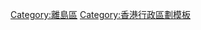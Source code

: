 {{HK DISTRICT|
DISTRICT NAME = [[離島區]]|
DISTRICT_LOGO = [[File:Islands_District_Logo.svg]] |
NORTHERN DISTRICT = [[屯門區]]、[[荃灣區]]|
WESTERN DISTRICT = [[File:Flag_of_the_People's_Republic_of_China.svg|40px]]<br>[[廣東省]][[珠海市]][[香洲區]]|
EASTERN DISTRICT = [[葵青區]]、</br>[[中西區 (香港)|中西區]]、</br>[[南區 (香港)|南區]]|
SOUTHERN DISTRICT = [[File:Flag_of_the_People's_Republic_of_China.svg|40px]][[廣東省]][[珠海市]][[香洲區]]|
PLACE = [[大嶼山]] - [[赤鱲角]] - [[坪洲]] - [[長洲 (香港)|長洲]] - [[南丫島]] - [[明日大嶼]]|
OTHER PLACE = [[大嶼山]]：[[梅窩]] - [[芝麻灣半島]] - [[貝澳]] - [[長沙 (香港)|長沙]] - [[塘福]] - [[水口 (香港)|水口]] - [[石壁 (香港)|石壁]] - [[羗山]] - [[昂坪]] - [[分流 (香港)|分流]] - [[大澳]] - [[二澳]] - [[深屈]] - [[沙螺灣]] - [[東涌灣]] - [[伯公坳]] - [[東涌 (香港)|東涌]] - [[大蠔]] - [[小蠔]] - [[竹篙灣]] - [[愉景灣]]/[[大白灣]] - [[銀礦灣]]<br>[[南丫島]]：[[模達灣]] - [[索罟灣]] - [[榕樹灣]] - [[打水灣]] - [[山地塘]] - [[蘆鬚城]] - [[洪聖爺灣]] - [[大灣肚]] - [[牙較灣]] - [[北角村]]<br>[[長洲 (香港)|長洲]]：[[西灣 (長洲)|西灣]] - [[東灣 (長洲)|東灣]] - [[觀音灣]]<br>[[赤鱲角]]：[[觀景山]] - [[飛機維修區]] - [[ 港珠澳大橋香港口岸|港珠澳大橋香港口岸人工島]]<br>其他島嶼：[[周公島]] - [[索罟群島]]（[[大鴉洲]] - [[小鴉洲]] - [[石洲]] - [[圓洲]] - [[孖洲]] - [[頭顱洲]]）[[喜靈洲]] - [[交椅洲]] - [[小交椅洲]] - [[大利島]] - [[鹿洲]] - [[銀洲 (離島區)|銀洲]] - [[石鼓洲]] - [[蒲台群島]]（[[蒲台島]] - [[墨洲]] - [[螺洲]] - [[宋崗]] - [[橫瀾島]]）|
|}}

<includeonly>[[Category:離島區]]</includeonly><noinclude>
[[Category:香港行政區劃模板]]</noinclude>